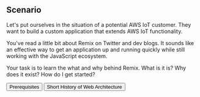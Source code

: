 ## Scenario

Let's put ourselves in the situation of a potential AWS IoT customer. They want
to build a custom application that extends AWS IoT functionality.

You've read a little bit about Remix on Twitter and dev blogs. It sounds like an
effective way to get an application up and running quickly while still working
with the JavaScript ecosystem.

Your task is to learn the what and why behind Remix. What is it is? Why does it
exist? How do I get started?


<div className="button-group">
  <Link to="/modules/introduction/prerequisites">
    <button>Prerequisites</button>
  </Link>

  <Link to="/modules/pespas/short-history-of-web-architecture">
    <button>Short History of Web Architecture</button>
  </Link>
</div>
